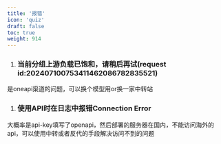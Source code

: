 ```yaml
---
title: '报错'
icon: 'quiz'
draft: false
toc: true
weight: 914
---
```


1. ### 当前分组上游负载已饱和，请稍后再试(request id:202407100753411462086782835521)

是oneapi渠道的问题，可以换个模型用or换一家中转站

1. ### 使用API时在日志中报错Connection Error 

大概率是api-key填写了openapi，然后部署的服务器在国内，不能访问海外的api，可以使用中转或者反代的手段解决访问不到的问题